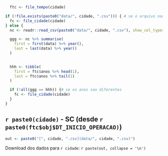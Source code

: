 ```r
  ftc <- file_tempo(cidade)

if (!file.exists(paste0("data/", cidade, ".csv"))) { # se o arquivo nao existe
  fc <- file_cidade(cidade)
} else {
  nc <- readr::read_csv(paste0("data/", cidade, ".csv"), show_col_types = FALSE)

  ggg <- nc %>% summarise(
    first = first(data) %>% year(),
    last = last(data) %>% year()
  )

  
  hhh <- tibble(
    first = ftc$anos %>% head(1),
    last = ftc$anos %>% tail(1)
  )

  if (!all(ggg == hhh)) {# se os anos sao diferentes
    fc <- file_cidade(cidade) 
  } 
}
```





## `r paste0(cidade)` - SC (desde `r paste0(ftc$obj$DT_INICIO_OPERACAO)`)




```r
out <- paste0("[", cidade, ".csv](data/", cidade, ".csv)")
```

Download dos dados para `r cidade`: `r paste(out, collapse = '\n')`
